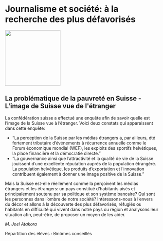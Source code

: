 # Journalisme et société: à la recherche des plus défavorisés

::: {.center data-latex=""}
![](images/journalisme-et-societe-a-la-recherche-des-plus-defavorises.png){height=13em}
:::

## La problématique de la pauvreté en Suisse - L&#039;image de Suisse vue de l&#039;étranger {-}

La confédération suisse a effectué une enquête afin de savoir quelle est
l'image de la Suisse vue à l'étranger. Voici deux constats qui
apparaissent dans cette enquête:

- "La perception de la Suisse par les médias étrangers a, par ailleurs,
été fortement tributaire d'événements à récurrence annuelle comme le
Forum économique mondial (WEF), les exploits des sportifs helvétiques,
la place financière et la démocratie directe."  
- "La gouvernance ainsi que l'attractivité et la qualité de vie de la
Suisse jouissent d'une excellente réputation auprès de la population
étrangère. La population helvétique, les produits d'exportation et
l'innovation contribuent également à donner une image positive de la
Suisse."

Mais la Suisse est-elle réellement comme la perçoivent les médias
étrangers et les étrangers: un pays constitué d'habitants aisés et
principalement soutenu par sa politique et son système bancaire? Qui
sont les personnes dans l'ombre de notre société? Intéressons-nous à
l'envers du décor et allons à la découverte des plus défavorisés,
réfugiés ou habitants en difficulté qui vivent dans notre pays ou région
et analysons leur situation afin, peut-être, de proposer un moyen de les
aider.

::: {.signature data-latex=""}
_M. Joel Atakora_  
:::
Répartition des élèves : Binômes conseillés